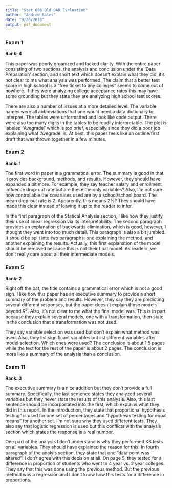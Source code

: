 ```yaml
---
title: "Stat 696 Old DAR Evaluation"
author: "Andrew Bates"
date: "9/26/2018"
output: pdf_document
---
```


### Exam 1

**Rank: 4**

This paper was poorly organized and lacked clarity. With the entire paper consisting of two sections, the analysis and conclusion under the 'Data Preparation' section, and short text which doesn't explain what they did, it's not clear to me what analysis was performed. The claim that a better test score in high school is a "free ticket to any colleges" seems to come out of nowhere. If they were analyzing college acceptance rates this may have some grounding but they state they are analyzing high school test scores.

There are also a number of issues at a more detailed level. The variable names were all abbreviations that one would need a data dictionary to interpret. The tables were unformatted and look like code output. There were also too many digits in the tables to be readily interpretable. The plot is labeled "Avegrade" which is too brief, especially since they did a poor job explaining what 'Avegrade' is. At best, this paper feels like an outline/first draft that was thrown together in a few minutes.



### Exam 2

**Rank: 1**

The first word in paper is a grammatical error. The summary is good in that it provides background, methods, and results. However, they should have expanded a bit more. For example, they say teacher salary and enrollment influence drop-out rate but are these the only variables? Also, I'm not sure how controllable the covariates used are by a school/school board. The mean drop-out rate is 2. Apparently, this means 2%? They should have made this clear instead of leaving it up to the reader to infer.

In the first paragraph of the Statical Analysis section, I like how they justify their use of linear regression via its interpretability. The second paragraph provides an explanation of backwards elimination, which is good, however, I thought they went into too much detail. This paragraph is also a bit jumbled. It should be split into two paragraphs: one explaining the method, and another explaining the results. Actually, this first explanation of the model should be removed because this is not their final model. As readers, we don't really care about all their intermediate models. 



### Exam 5

**Rank: 2**

Right off the bat, the title contains a grammatical error which is not a good sign. I like how this paper has an executive summary to provide a short summary of the problem and results. However, they say they are predicting several different responses, but the paper doesn't explain these models beyond $R^2$. Also, it's not clear to me what the final model was. This is in part because they explain several models, one with a transformation, then state in the conclusion that a transformation was not used.

They say variable selection was used but don't explain what method was used. Also, they list significant variables but list different variables after model selection. Which ones were used? The conclusion is about 1.5 pages while the text for the rest of the paper is about 2 pages. The conclusion is more like a summary of the analysis than a conclusion.



### Exam 11

**Rank: 3**

The executive summary is a nice addition but they don't provide a full summary. Specifically, the last sentence states they analyzed several variables but they never state the results of this analysis. Also, this last sentence should be incorportated into the first, which explains what they did in this report. In the introduction, they state that proportional hypothesis testing" is used for one set of percentages and "hypothesis testing for equal means" for another set. I'm not sure why they used different tests. They also say that logistic regression is used but this conflicts with the analysis section which states the response is a real number.

One part of the analysis I don't understand is why they performed KS tests on all variables. They should have explained the reason for this. In fourth paragraph of the analyis section, they state that one "data point was altered"! I don't agree with this decision at all. On page 5, they tested for a difference in proportion of students who went to 4 year vs. 2 year colleges. They say that this was done using the previous method. But the previous method was a regression and I don't know how this tests for a difference in proportions.






